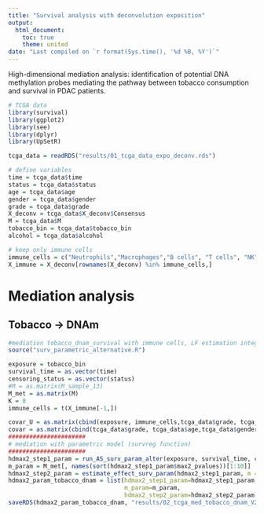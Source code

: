 ```yaml
---
title: "Survival analysis with deconvolution exposition"
output:
  html_document:
    toc: true
    theme: united
date: "Last compiled on `r format(Sys.time(), '%d %B, %Y')`"
---
```


High-dimensional mediation analysis: identification of potential DNA methylation probes mediating the pathway between tobacco consumption and survival in PDAC patients.



```r
# TCGA data
library(survival)
library(ggplot2)
library(see)
library(dplyr)
library(UpSetR)

tcga_data = readRDS("results/01_tcga_data_expo_deconv.rds")

# define variables
time = tcga_data$time
status = tcga_data$status
age = tcga_data$age
gender = tcga_data$gender
grade = tcga_data$grade
X_deconv = tcga_data$X_deconv$Consensus
M = tcga_data$M
tobacco_bin = tcga_data$tobacco_bin
alcohol = tcga_data$alcohol

# keep only immune cells
immune_cells = c("Neutrophils","Macrophages","B cells", "T cells", "NK","DCs")
X_immune = X_deconv[rownames(X_deconv) %in% immune_cells,]
```


# Mediation analysis

## Tobacco -> DNAm

```r
#mediation tobacco_dnam_survival with immune cells, LF estimation integration K = 8
source("surv_parametric_alternative.R")

exposure = tobacco_bin
survival_time = as.vector(time)
censoring_status = as.vector(status)
#M = as.matrix(M_sample_13)
M_met = as.matrix(M)
K = 8
immune_cells = t(X_immune[-1,])

covar_U = as.matrix(cbind(exposure, immune_cells,tcga_data$grade, tcga_data$age,tcga_data$gender))
covar = as.matrix(cbind(tcga_data$grade, tcga_data$age,tcga_data$gender))
######################
# mediation with parametric model (survreg function)
######################
hdmax2_step1_param = run_AS_surv_param_alter(exposure, survival_time, censoring_status, covar_U = covar_U, covar= covar, M_met, K = K)
m_param = M_met[, names(sort(hdmax2_step1_param$max2_pvalues))[1:10]]
hdmax2_step2_param = estimate_effect_surv_param(hdmax2_step1_param, m = m_param)
hdmax2_param_tobacco_dnam = list(hdmax2_step1_param=hdmax2_step1_param,
                                 m_param=m_param,
                                 hdmax2_step2_param=hdmax2_step2_param)
saveRDS(hdmax2_param_tobacco_dnam, "results/02_tcga_med_tobacco_dnam_V2_K8_corrected.rds")

```
